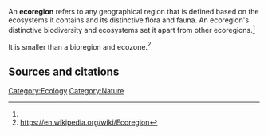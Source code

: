 An '''ecoregion''' refers to any geographical region that is defined based on the ecosystems it contains and its distinctive flora and fauna. An ecoregion's distinctive biodiversity and ecosystems set it apart from other ecoregions.<ref name="wp" />

It is smaller than a bioregion and ecozone.<ref name="wp">https://en.wikipedia.org/wiki/Ecoregion</ref>

== Sources and citations ==
{{reflist}}

{{stub}}


[[Category:Ecology]]
[[Category:Nature]]